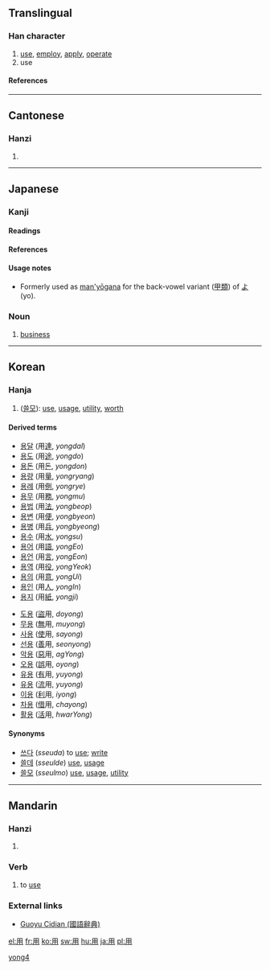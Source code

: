 ==Translingual==
{{stroke order|type=animate}}

===Han character===
{{Han char|rn=101|rad=用|as=00|sn=5|four=7722<sub>0</sub>|canj=月手 (BQ)}}

# [[use]], [[employ]], [[apply]], [[operate]]
# use

====References====
{{Han ref|kx=0755.240|dkj=21703|dj=1166.010|hdz=10097.050|uh=7528|ud=29992|bh=A5CE|bd=42446}}

----

==Cantonese==

===Hanzi===
{{yue-hanzi|jyut=|y=[[yung6]]}}

# {{defn|Cantonese}}

----

==Japanese==

===Kanji===
{{ja-kanji|rs=用00|grade=2}}

====Readings====
{{ja-readings|kanon=[[よう]] ([[yō]])|goon=[[ゆう]] ([[yū]])|kun=[[もちいる]] (mochii-ru) < [[もちゐる]] (mochiwi-ru), [[はたらき]] (hataraki), [[もって]] (motte)}}

====References====
{{ja-kref|a|4549|9770|4D51}}

====Usage notes====
* Formerly used as [[man'yōgana]] for the back-vowel variant ([[甲類]]) of [[よ]] (yo).

===Noun===
{{ja-noun|k|hira=よう|rom=yō}}

# [[business]]

----

==Korean==

===Hanja===
{{ko-hanja|hangeul=용|eumhun=|rv=yong|mr=yong|y=yong}}

# ([[쓸모]]): [[use]], [[usage]], [[utility]], [[worth]]

====Derived terms====
{{top2}}
* [[용달]] (用[[達]], ''yongdal'')
* [[용도]] (用[[途]], ''yongdo'')
* [[용돈]] (用[[돈]], ''yongdon'')
* [[용량]] (用[[量]], ''yongryang'')
* [[용례]] (用[[例]], ''yongrye'')
* [[용무]] (用[[務]], ''yongmu'')
* [[용법]] (用[[法]], ''yongbeop'')
* [[용변]] (用[[便]], ''yongbyeon'')
* [[용병]] (用[[兵]], ''yongbyeong'')
* [[용수]] (用[[水]], ''yongsu'')
* [[용어]] (用[[語]], ''yongEo'')
* [[용언]] (用[[言]], ''yongEon'')
* [[용역]] (用[[役]], ''yongYeok'')
* [[용의]] (用[[意]], ''yongUi'')
* [[용인]] (用[[人]], ''yongIn'')
* [[용지]] (用[[紙]], ''yongji'')
{{mid2}}
* [[도용]] ([[盜]]用, ''doyong'')
* [[무용]] ([[無]]用, ''muyong'')
* [[사용]] ([[使]]用, ''sayong'')
* [[선용]] ([[善]]用, ''seonyong'')
* [[악용]] ([[惡]]用, ''agYong'')
* [[오용]] ([[誤]]用, ''oyong'')
* [[유용]] ([[有]]用, ''yuyong'')
* [[유용]] ([[流]]用, ''yuyong'')
* [[이용]] ([[利]]用, ''iyong'')
* [[차용]] ([[借]]用, ''chayong'')
* [[활용]] ([[活]]用, ''hwarYong'')
{{bottom}}

====Synonyms====
* [[쓰다]] (''sseuda'') to [[use]]; [[write]]
* [[쓸데]] (''sseulde'') [[use]], [[usage]]
* [[쓸모]] (''sseulmo'') [[use]], [[usage]], [[utility]]

----

==Mandarin==

===Hanzi===
{{cmn-hanzi|pin=[[yòng]] ([[yong4]])|wg=[[yung4|yung<sup>4</sup>]]}}

# {{defn|Mandarin}}
{{zh-hanzi|[[用]]}}

===Verb===
{{cmn-verb|ts|pin=yòng|pint=yong4|rs=用00}}

# {{Beginning Mandarin|lang=zh-tw|skey=用00}} to [[use]]

===External links===
* [http://140.111.34.46/cgi-bin/dict/GetContent.cgi?Database=dict&DocNum=160007&GraphicWord=yes&QueryString=%A5%CE Guoyu Cidian (國語辭典)]

[[Category:zh-cn:Beginning Mandarin|yong4]]

[[el:用]]
[[fr:用]]
[[ko:用]]
[[sw:用]]
[[hu:用]]
[[ja:用]]
[[pl:用]]